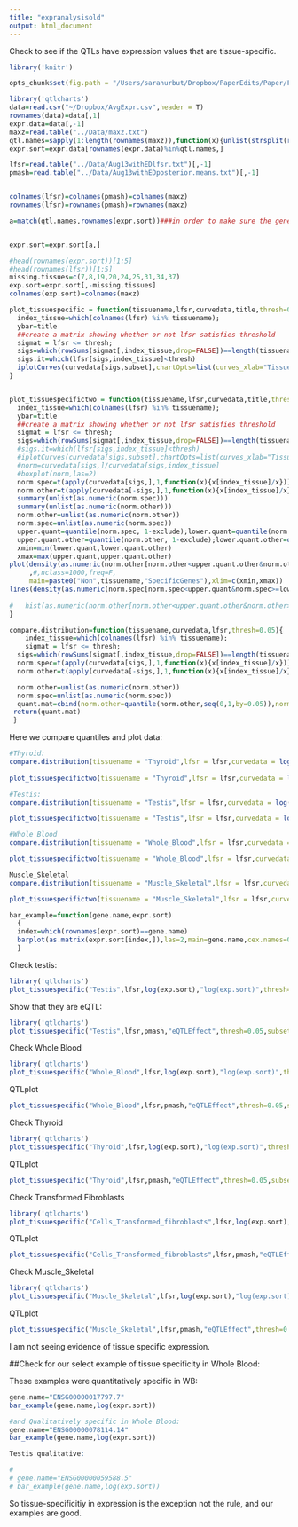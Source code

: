 ```yaml
---
title: "expranalysisold"
output: html_document
---
```



Check to see if the QTLs have expression values that are tissue-specific.

```r
library('knitr')

opts_chunk$set(fig.path = "/Users/sarahurbut/Dropbox/PaperEdits/Paper/Figures/") 

library('qtlcharts')
data=read.csv("~/Dropbox/AvgExpr.csv",header = T)
rownames(data)=data[,1]
expr.data=data[,-1]
maxz=read.table("../Data/maxz.txt")
qtl.names=sapply(1:length(rownames(maxz)),function(x){unlist(strsplit(rownames(maxz)[x], "[_]"))[[1]]})
expr.sort=expr.data[rownames(expr.data)%in%qtl.names,]

lfsr=read.table("../Data/Aug13withEDlfsr.txt")[,-1]
pmash=read.table("../Data/Aug13withEDposterior.means.txt")[,-1]


colnames(lfsr)=colnames(pmash)=colnames(maxz)
rownames(lfsr)=rownames(pmash)=rownames(maxz)

a=match(qtl.names,rownames(expr.sort))###in order to make sure the gene names are the same in both


expr.sort=expr.sort[a,]

#head(rownames(expr.sort))[1:5]
#head(rownames(lfsr))[1:5]
missing.tissues=c(7,8,19,20,24,25,31,34,37)
exp.sort=expr.sort[,-missing.tissues]
colnames(exp.sort)=colnames(maxz)
```

```r
plot_tissuespecific = function(tissuename,lfsr,curvedata,title,thresh=0.05,subset=1:44){
  index_tissue=which(colnames(lfsr) %in% tissuename);
  ybar=title
  ##create a matrix showing whether or not lfsr satisfies threshold
  sigmat = lfsr <= thresh;
  sigs=which(rowSums(sigmat[,index_tissue,drop=FALSE])==length(tissuename) & rowSums(sigmat[,-index_tissue,drop=FALSE])==0)
  sigs.it=which(lfsr[sigs,index_tissue]<thresh)
  iplotCurves(curvedata[sigs,subset],chartOpts=list(curves_xlab="Tissue",curves_ylab=ybar))
}  


plot_tissuespecifictwo = function(tissuename,lfsr,curvedata,title,thresh=0.05,subset=1:44,exclude=0.01){
  index_tissue=which(colnames(lfsr) %in% tissuename);
  ybar=title
  ##create a matrix showing whether or not lfsr satisfies threshold
  sigmat = lfsr <= thresh;
  sigs=which(rowSums(sigmat[,index_tissue,drop=FALSE])==length(tissuename) & rowSums(sigmat[,-index_tissue,drop=FALSE])==0)
  #sigs.it=which(lfsr[sigs,index_tissue]<thresh)
  #iplotCurves(curvedata[sigs,subset],chartOpts=list(curves_xlab="Tissue",curves_ylab=ybar))
  #norm=curvedata[sigs,]/curvedata[sigs,index_tissue]
  #boxplot(norm,las=2)
  norm.spec=t(apply(curvedata[sigs,],1,function(x){x[index_tissue]/x}))
  norm.other=t(apply(curvedata[-sigs,],1,function(x){x[index_tissue]/x}))
  summary(unlist(as.numeric(norm.spec)))
  summary(unlist(as.numeric(norm.other)))
  norm.other=unlist(as.numeric(norm.other))
  norm.spec=unlist(as.numeric(norm.spec))
  upper.quant=quantile(norm.spec, 1-exclude);lower.quant=quantile(norm.spec, exclude);
  upper.quant.other=quantile(norm.other, 1-exclude);lower.quant.other=quantile(norm.other, exclude);
  xmin=min(lower.quant,lower.quant.other)
  xmax=max(upper.quant,upper.quant.other)
plot(density(as.numeric(norm.other[norm.other<upper.quant.other&norm.other>=lower.quant.other])),
     ,#,nclass=1000,freq=F,
     main=paste0("Non",tissuename,"SpecificGenes"),xlim=c(xmin,xmax))
lines(density(as.numeric(norm.spec[norm.spec<upper.quant&norm.spec>=lower.quant])),col="red",main=paste0(tissuename,"SpecificGenes"))
 
#   hist(as.numeric(norm.other[norm.other<upper.quant.other&norm.other>=lower.quant.other]),nclass=1000,freq=F,xlim=c(xmin,xmax))
} 

compare.distribution=function(tissuename,curvedata,lfsr,thresh=0.05){
    index_tissue=which(colnames(lfsr) %in% tissuename);
    sigmat = lfsr <= thresh;
  sigs=which(rowSums(sigmat[,index_tissue,drop=FALSE])==length(tissuename) & rowSums(sigmat[,-index_tissue,drop=FALSE])==0)
  norm.spec=t(apply(curvedata[sigs,],1,function(x){x[index_tissue]/x}))##divide special tissue by other tissue effects for numsigxR matrix
  norm.other=t(apply(curvedata[-sigs,],1,function(x){x[index_tissue]/x}))

  norm.other=unlist(as.numeric(norm.other))
  norm.spec=unlist(as.numeric(norm.spec))
  quant.mat=cbind(norm.other=quantile(norm.other,seq(0,1,by=0.05)),norm.spec=quantile(norm.spec,seq(0,1,by=0.05)))
 return(quant.mat)
 }
```

Here we compare quantiles and plot data:



```r
#Thyroid:
compare.distribution(tissuename = "Thyroid",lfsr = lfsr,curvedata = log(exp.sort),thresh = 0.05 )
  
plot_tissuespecifictwo(tissuename = "Thyroid",lfsr = lfsr,curvedata = log(exp.sort),title = "Test",thresh = 0.05 )
```




```r
#Testis:
compare.distribution(tissuename = "Testis",lfsr = lfsr,curvedata = log(exp.sort),thresh = 0.05)

plot_tissuespecifictwo(tissuename = "Testis",lfsr = lfsr,curvedata = log(exp.sort),title = "Test",thresh = 0.05 )
```



```r
#Whole Blood
compare.distribution(tissuename = "Whole_Blood",lfsr = lfsr,curvedata = log(exp.sort),thresh = 0.05 )

plot_tissuespecifictwo(tissuename = "Whole_Blood",lfsr = lfsr,curvedata = log(exp.sort),title = "Test",thresh = 0.05)
```


```r
Muscle_Skeletal
compare.distribution(tissuename = "Muscle_Skeletal",lfsr = lfsr,curvedata = log(exp.sort),thresh = 0.05 )

plot_tissuespecifictwo(tissuename = "Muscle_Skeletal",lfsr = lfsr,curvedata = log(exp.sort),title = "Test",thresh = 0.05 )
```

```r

bar_example=function(gene.name,expr.sort)
  {
  index=which(rownames(expr.sort)==gene.name)
  barplot(as.matrix(expr.sort[index,]),las=2,main=gene.name,cex.names=0.5)
  }
```

Check testis: 
```r
library('qtlcharts')
plot_tissuespecific("Testis",lfsr,log(exp.sort),"log(exp.sort)",thresh=0.05,subset=1:44)
```

Show that they are eQTL:
```r
library('qtlcharts')
plot_tissuespecific("Testis",lfsr,pmash,"eQTLEffect",thresh=0.05,subset=1:44)
```

Check Whole Blood
```r
library('qtlcharts')
plot_tissuespecific("Whole_Blood",lfsr,log(exp.sort),"log(exp.sort)",thresh=0.05,subset=1:44)
```


QTLplot
```r
plot_tissuespecific("Whole_Blood",lfsr,pmash,"eQTLEffect",thresh=0.05,subset=1:44)
```

Check Thyroid
```r
library('qtlcharts')
plot_tissuespecific("Thyroid",lfsr,log(exp.sort),"log(exp.sort)",thresh=0.05,subset=1:44)
```


QTLplot
```r
plot_tissuespecific("Thyroid",lfsr,pmash,"eQTLEffect",thresh=0.05,subset=1:44)
```


Check Transformed Fibroblasts
```r
library('qtlcharts')
plot_tissuespecific("Cells_Transformed_fibroblasts",lfsr,log(exp.sort),"log(exp.sort)",thresh=0.05,subset=1:44)
```


QTLplot
```r
plot_tissuespecific("Cells_Transformed_fibroblasts",lfsr,pmash,"eQTLEffect",thresh=0.05,subset=1:44)
```

Check Muscle_Skeletal
```r
library('qtlcharts')
plot_tissuespecific("Muscle_Skeletal",lfsr,log(exp.sort),"log(exp.sort)",thresh=0.05,subset=1:44)
```


QTLplot
```r
plot_tissuespecific("Muscle_Skeletal",lfsr,pmash,"eQTLEffect",thresh=0.05,subset=1:44)
```

I am not seeing evidence of tissue specific expression.

##Check for our select example of tissue specificity in Whole Blood:

These examples were quantitatively specific in WB:
```r

gene.name="ENSG00000017797.7"
bar_example(gene.name,log(expr.sort))
```



```r
#and Qualitatively specific in Whole Blood:
gene.name="ENSG00000078114.14"
bar_example(gene.name,log(expr.sort))
```



```r
Testis qualitative:

# 
# gene.name="ENSG00000059588.5"
# bar_example(gene.name,log(exp.sort))
```

So tissue-specificitiy in expression is the exception not the rule, and our examples are good.


